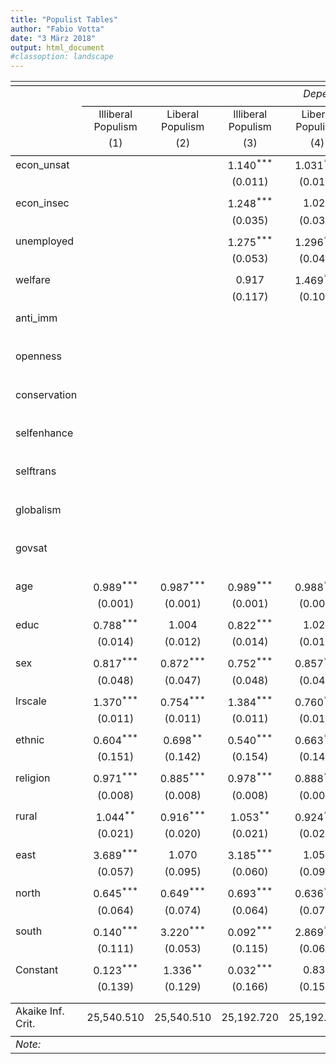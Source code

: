 ```yaml
---
title: "Populist Tables"
author: "Fabio Votta"
date: "3 März 2018"
output: html_document
#classoption: landscape
---
```


<table style="text-align:center"><tr><td colspan="9" style="border-bottom: 1px solid black"></td></tr><tr><td style="text-align:left"></td><td colspan="8"><em>Dependent variable:</em></td></tr>
<tr><td></td><td colspan="8" style="border-bottom: 1px solid black"></td></tr>
<tr><td style="text-align:left"></td><td>Illiberal Populism</td><td>Liberal Populism</td><td>Illiberal Populism</td><td>Liberal Populism</td><td>Illiberal Populism</td><td>Liberal Populism</td><td>Illiberal Populism</td><td>Liberal Populism</td></tr>
<tr><td style="text-align:left"></td><td>(1)</td><td>(2)</td><td>(3)</td><td>(4)</td><td>(5)</td><td>(6)</td><td>(7)</td><td>(8)</td></tr>
<tr><td colspan="9" style="border-bottom: 1px solid black"></td></tr><tr><td style="text-align:left">econ_unsat</td><td></td><td></td><td>1.140<sup>***</sup></td><td>1.031<sup>***</sup></td><td></td><td></td><td>1.015</td><td>0.953<sup>***</sup></td></tr>
<tr><td style="text-align:left"></td><td></td><td></td><td>(0.011)</td><td>(0.011)</td><td></td><td></td><td>(0.014)</td><td>(0.014)</td></tr>
<tr><td style="text-align:left"></td><td></td><td></td><td></td><td></td><td></td><td></td><td></td><td></td></tr>
<tr><td style="text-align:left">econ_insec</td><td></td><td></td><td>1.248<sup>***</sup></td><td>1.027</td><td></td><td></td><td>1.138<sup>***</sup></td><td>1.026</td></tr>
<tr><td style="text-align:left"></td><td></td><td></td><td>(0.035)</td><td>(0.033)</td><td></td><td></td><td>(0.036)</td><td>(0.034)</td></tr>
<tr><td style="text-align:left"></td><td></td><td></td><td></td><td></td><td></td><td></td><td></td><td></td></tr>
<tr><td style="text-align:left">unemployed</td><td></td><td></td><td>1.275<sup>***</sup></td><td>1.296<sup>***</sup></td><td></td><td></td><td>1.265<sup>***</sup></td><td>1.261<sup>***</sup></td></tr>
<tr><td style="text-align:left"></td><td></td><td></td><td>(0.053)</td><td>(0.049)</td><td></td><td></td><td>(0.055)</td><td>(0.050)</td></tr>
<tr><td style="text-align:left"></td><td></td><td></td><td></td><td></td><td></td><td></td><td></td><td></td></tr>
<tr><td style="text-align:left">welfare</td><td></td><td></td><td>0.917</td><td>1.469<sup>***</sup></td><td></td><td></td><td>1.000</td><td>1.497<sup>***</sup></td></tr>
<tr><td style="text-align:left"></td><td></td><td></td><td>(0.117)</td><td>(0.103)</td><td></td><td></td><td>(0.122)</td><td>(0.105)</td></tr>
<tr><td style="text-align:left"></td><td></td><td></td><td></td><td></td><td></td><td></td><td></td><td></td></tr>
<tr><td style="text-align:left">anti_imm</td><td></td><td></td><td></td><td></td><td>1.318<sup>***</sup></td><td>0.942<sup>***</sup></td><td>1.312<sup>***</sup></td><td>0.942<sup>***</sup></td></tr>
<tr><td style="text-align:left"></td><td></td><td></td><td></td><td></td><td>(0.013)</td><td>(0.013)</td><td>(0.013)</td><td>(0.013)</td></tr>
<tr><td style="text-align:left"></td><td></td><td></td><td></td><td></td><td></td><td></td><td></td><td></td></tr>
<tr><td style="text-align:left">openness</td><td></td><td></td><td></td><td></td><td>1.052<sup>***</sup></td><td>1.046<sup>***</sup></td><td>1.056<sup>***</sup></td><td>1.047<sup>***</sup></td></tr>
<tr><td style="text-align:left"></td><td></td><td></td><td></td><td></td><td>(0.017)</td><td>(0.016)</td><td>(0.017)</td><td>(0.016)</td></tr>
<tr><td style="text-align:left"></td><td></td><td></td><td></td><td></td><td></td><td></td><td></td><td></td></tr>
<tr><td style="text-align:left">conservation</td><td></td><td></td><td></td><td></td><td>1.043<sup>**</sup></td><td>0.946<sup>***</sup></td><td>1.039<sup>*</sup></td><td>0.944<sup>***</sup></td></tr>
<tr><td style="text-align:left"></td><td></td><td></td><td></td><td></td><td>(0.020)</td><td>(0.017)</td><td>(0.020)</td><td>(0.017)</td></tr>
<tr><td style="text-align:left"></td><td></td><td></td><td></td><td></td><td></td><td></td><td></td><td></td></tr>
<tr><td style="text-align:left">selfenhance</td><td></td><td></td><td></td><td></td><td>0.967<sup>**</sup></td><td>0.983</td><td>0.970<sup>**</sup></td><td>0.986</td></tr>
<tr><td style="text-align:left"></td><td></td><td></td><td></td><td></td><td>(0.014)</td><td>(0.013)</td><td>(0.014)</td><td>(0.013)</td></tr>
<tr><td style="text-align:left"></td><td></td><td></td><td></td><td></td><td></td><td></td><td></td><td></td></tr>
<tr><td style="text-align:left">selftrans</td><td></td><td></td><td></td><td></td><td>0.923<sup>***</sup></td><td>1.020</td><td>0.920<sup>***</sup></td><td>1.016</td></tr>
<tr><td style="text-align:left"></td><td></td><td></td><td></td><td></td><td>(0.022)</td><td>(0.022)</td><td>(0.022)</td><td>(0.022)</td></tr>
<tr><td style="text-align:left"></td><td></td><td></td><td></td><td></td><td></td><td></td><td></td><td></td></tr>
<tr><td style="text-align:left">globalism</td><td></td><td></td><td></td><td></td><td>0.885<sup>***</sup></td><td>0.952<sup>***</sup></td><td>0.887<sup>***</sup></td><td>0.956<sup>***</sup></td></tr>
<tr><td style="text-align:left"></td><td></td><td></td><td></td><td></td><td>(0.013)</td><td>(0.012)</td><td>(0.013)</td><td>(0.012)</td></tr>
<tr><td style="text-align:left"></td><td></td><td></td><td></td><td></td><td></td><td></td><td></td><td></td></tr>
<tr><td style="text-align:left">govsat</td><td></td><td></td><td></td><td></td><td>0.918<sup>***</sup></td><td>0.891<sup>***</sup></td><td>0.938<sup>***</sup></td><td>0.868<sup>***</sup></td></tr>
<tr><td style="text-align:left"></td><td></td><td></td><td></td><td></td><td>(0.014)</td><td>(0.014)</td><td>(0.017)</td><td>(0.017)</td></tr>
<tr><td style="text-align:left"></td><td></td><td></td><td></td><td></td><td></td><td></td><td></td><td></td></tr>
<tr><td style="text-align:left">age</td><td>0.989<sup>***</sup></td><td>0.987<sup>***</sup></td><td>0.989<sup>***</sup></td><td>0.988<sup>***</sup></td><td>0.985<sup>***</sup></td><td>0.988<sup>***</sup></td><td>0.986<sup>***</sup></td><td>0.990<sup>***</sup></td></tr>
<tr><td style="text-align:left"></td><td>(0.001)</td><td>(0.001)</td><td>(0.001)</td><td>(0.001)</td><td>(0.002)</td><td>(0.002)</td><td>(0.002)</td><td>(0.002)</td></tr>
<tr><td style="text-align:left"></td><td></td><td></td><td></td><td></td><td></td><td></td><td></td><td></td></tr>
<tr><td style="text-align:left">educ</td><td>0.788<sup>***</sup></td><td>1.004</td><td>0.822<sup>***</sup></td><td>1.021</td><td>0.858<sup>***</sup></td><td>0.996</td><td>0.871<sup>***</sup></td><td>1.004</td></tr>
<tr><td style="text-align:left"></td><td>(0.014)</td><td>(0.012)</td><td>(0.014)</td><td>(0.013)</td><td>(0.015)</td><td>(0.013)</td><td>(0.015)</td><td>(0.014)</td></tr>
<tr><td style="text-align:left"></td><td></td><td></td><td></td><td></td><td></td><td></td><td></td><td></td></tr>
<tr><td style="text-align:left">sex</td><td>0.817<sup>***</sup></td><td>0.872<sup>***</sup></td><td>0.752<sup>***</sup></td><td>0.857<sup>***</sup></td><td>0.808<sup>***</sup></td><td>0.858<sup>***</sup></td><td>0.790<sup>***</sup></td><td>0.866<sup>***</sup></td></tr>
<tr><td style="text-align:left"></td><td>(0.048)</td><td>(0.047)</td><td>(0.048)</td><td>(0.047)</td><td>(0.051)</td><td>(0.048)</td><td>(0.051)</td><td>(0.048)</td></tr>
<tr><td style="text-align:left"></td><td></td><td></td><td></td><td></td><td></td><td></td><td></td><td></td></tr>
<tr><td style="text-align:left">lrscale</td><td>1.370<sup>***</sup></td><td>0.754<sup>***</sup></td><td>1.384<sup>***</sup></td><td>0.760<sup>***</sup></td><td>1.318<sup>***</sup></td><td>0.774<sup>***</sup></td><td>1.323<sup>***</sup></td><td>0.774<sup>***</sup></td></tr>
<tr><td style="text-align:left"></td><td>(0.011)</td><td>(0.011)</td><td>(0.011)</td><td>(0.011)</td><td>(0.012)</td><td>(0.011)</td><td>(0.012)</td><td>(0.011)</td></tr>
<tr><td style="text-align:left"></td><td></td><td></td><td></td><td></td><td></td><td></td><td></td><td></td></tr>
<tr><td style="text-align:left">ethnic</td><td>0.604<sup>***</sup></td><td>0.698<sup>**</sup></td><td>0.540<sup>***</sup></td><td>0.663<sup>***</sup></td><td>0.616<sup>***</sup></td><td>0.706<sup>**</sup></td><td>0.580<sup>***</sup></td><td>0.680<sup>***</sup></td></tr>
<tr><td style="text-align:left"></td><td>(0.151)</td><td>(0.142)</td><td>(0.154)</td><td>(0.143)</td><td>(0.157)</td><td>(0.143)</td><td>(0.157)</td><td>(0.144)</td></tr>
<tr><td style="text-align:left"></td><td></td><td></td><td></td><td></td><td></td><td></td><td></td><td></td></tr>
<tr><td style="text-align:left">religion</td><td>0.971<sup>***</sup></td><td>0.885<sup>***</sup></td><td>0.978<sup>***</sup></td><td>0.888<sup>***</sup></td><td>1.007</td><td>0.905<sup>***</sup></td><td>1.007</td><td>0.908<sup>***</sup></td></tr>
<tr><td style="text-align:left"></td><td>(0.008)</td><td>(0.008)</td><td>(0.008)</td><td>(0.008)</td><td>(0.009)</td><td>(0.008)</td><td>(0.009)</td><td>(0.008)</td></tr>
<tr><td style="text-align:left"></td><td></td><td></td><td></td><td></td><td></td><td></td><td></td><td></td></tr>
<tr><td style="text-align:left">rural</td><td>1.044<sup>**</sup></td><td>0.916<sup>***</sup></td><td>1.053<sup>**</sup></td><td>0.924<sup>***</sup></td><td>1.018</td><td>0.924<sup>***</sup></td><td>1.025</td><td>0.932<sup>***</sup></td></tr>
<tr><td style="text-align:left"></td><td>(0.021)</td><td>(0.020)</td><td>(0.021)</td><td>(0.020)</td><td>(0.022)</td><td>(0.021)</td><td>(0.022)</td><td>(0.021)</td></tr>
<tr><td style="text-align:left"></td><td></td><td></td><td></td><td></td><td></td><td></td><td></td><td></td></tr>
<tr><td style="text-align:left">east</td><td>3.689<sup>***</sup></td><td>1.070</td><td>3.185<sup>***</sup></td><td>1.059</td><td>4.133<sup>***</sup></td><td>1.100</td><td>3.896<sup>***</sup></td><td>1.144</td></tr>
<tr><td style="text-align:left"></td><td>(0.057)</td><td>(0.095)</td><td>(0.060)</td><td>(0.097)</td><td>(0.064)</td><td>(0.102)</td><td>(0.067)</td><td>(0.103)</td></tr>
<tr><td style="text-align:left"></td><td></td><td></td><td></td><td></td><td></td><td></td><td></td><td></td></tr>
<tr><td style="text-align:left">north</td><td>0.645<sup>***</sup></td><td>0.649<sup>***</sup></td><td>0.693<sup>***</sup></td><td>0.636<sup>***</sup></td><td>0.839<sup>***</sup></td><td>0.641<sup>***</sup></td><td>0.850<sup>**</sup></td><td>0.654<sup>***</sup></td></tr>
<tr><td style="text-align:left"></td><td>(0.064)</td><td>(0.074)</td><td>(0.064)</td><td>(0.075)</td><td>(0.067)</td><td>(0.075)</td><td>(0.068)</td><td>(0.076)</td></tr>
<tr><td style="text-align:left"></td><td></td><td></td><td></td><td></td><td></td><td></td><td></td><td></td></tr>
<tr><td style="text-align:left">south</td><td>0.140<sup>***</sup></td><td>3.220<sup>***</sup></td><td>0.092<sup>***</sup></td><td>2.869<sup>***</sup></td><td>0.120<sup>***</sup></td><td>2.863<sup>***</sup></td><td>0.110<sup>***</sup></td><td>3.079<sup>***</sup></td></tr>
<tr><td style="text-align:left"></td><td>(0.111)</td><td>(0.053)</td><td>(0.115)</td><td>(0.062)</td><td>(0.117)</td><td>(0.062)</td><td>(0.120)</td><td>(0.066)</td></tr>
<tr><td style="text-align:left"></td><td></td><td></td><td></td><td></td><td></td><td></td><td></td><td></td></tr>
<tr><td style="text-align:left">Constant</td><td>0.123<sup>***</sup></td><td>1.336<sup>**</sup></td><td>0.032<sup>***</sup></td><td>0.835</td><td>0.078<sup>***</sup></td><td>2.798<sup>***</sup></td><td>0.044<sup>***</sup></td><td>2.915<sup>***</sup></td></tr>
<tr><td style="text-align:left"></td><td>(0.139)</td><td>(0.129)</td><td>(0.166)</td><td>(0.153)</td><td>(0.239)</td><td>(0.236)</td><td>(0.268)</td><td>(0.264)</td></tr>
<tr><td style="text-align:left"></td><td></td><td></td><td></td><td></td><td></td><td></td><td></td><td></td></tr>
<tr><td colspan="9" style="border-bottom: 1px solid black"></td></tr><tr><td style="text-align:left">Akaike Inf. Crit.</td><td>25,540.510</td><td>25,540.510</td><td>25,192.720</td><td>25,192.720</td><td>24,239.200</td><td>24,239.200</td><td>24,158.030</td><td>24,158.030</td></tr>
<tr><td colspan="9" style="border-bottom: 1px solid black"></td></tr><tr><td style="text-align:left"><em>Note:</em></td><td colspan="8" style="text-align:right"><sup>*</sup>p<0.1; <sup>**</sup>p<0.05; <sup>***</sup>p<0.01</td></tr>
</table>
<!-- \begin{table}[!htbp] \centering  -->
<!--   \caption{}  -->
<!--   \label{}  -->
<!-- \begin{tabular}{@{\extracolsep{5pt}}lccccccccc}  -->
<!-- \\[-1.8ex]\hline  -->
<!-- \hline \\[-1.8ex]  -->
<!--  & \multicolumn{9}{c}{\textit{Dependent variable:}} \\  -->
<!-- \cline{2-10}  -->
<!-- \\[-1.8ex] & Illiberal Populism & Liberal Populism & Illiberal Populism & Liberal Populism & Illiberal Populism & Liberal Populism & Illiberal Populism & Liberal Populism & populism2 \\  -->
<!-- \\[-1.8ex] & (1) & (2) & (3) & (4) & (5) & (6) & (7) & (8) & (9)\\  -->
<!-- \hline \\[-1.8ex]  -->
<!--  econ\_unsat &  &  & 0.131$^{***}$ & 0.031$^{***}$ &  &  & 0.015 & $-$0.048$^{***}$ & $-$0.133 \\  -->
<!--   &  &  & (0.011) & (0.011) &  &  & (0.014) & (0.014) & (23.328) \\  -->
<!--   & & & & & & & & & \\  -->
<!--  econ\_insec &  &  & 0.222$^{***}$ & 0.027 &  &  & 0.129$^{***}$ & 0.026 & 22.599$^{***}$ \\  -->
<!--   &  &  & (0.035) & (0.033) &  &  & (0.036) & (0.034) & (0.772) \\  -->
<!--   & & & & & & & & & \\  -->
<!--  unemployed &  &  & 0.243$^{***}$ & 0.259$^{***}$ &  &  & 0.235$^{***}$ & 0.232$^{***}$ & 13.362$^{***}$ \\  -->
<!--   &  &  & (0.053) & (0.049) &  &  & (0.055) & (0.050) & (0.000) \\  -->
<!--   & & & & & & & & & \\  -->
<!--  welfare &  &  & $-$0.086 & 0.384$^{***}$ &  &  & 0.0002 & 0.404$^{***}$ & $-$595.033$^{***}$ \\  -->
<!--   &  &  & (0.117) & (0.103) &  &  & (0.122) & (0.105) & (0.000) \\  -->
<!--   & & & & & & & & & \\  -->
<!--  anti\_imm &  &  &  &  & 0.276$^{***}$ & $-$0.060$^{***}$ & 0.271$^{***}$ & $-$0.059$^{***}$ & $-$1.164 \\  -->
<!--   &  &  &  &  & (0.013) & (0.013) & (0.013) & (0.013) & (31.452) \\  -->
<!--   & & & & & & & & & \\  -->
<!--  openness &  &  &  &  & 0.051$^{***}$ & 0.045$^{***}$ & 0.054$^{***}$ & 0.046$^{***}$ & 0.503 \\  -->
<!--   &  &  &  &  & (0.017) & (0.016) & (0.017) & (0.016) & (20.460) \\  -->
<!--   & & & & & & & & & \\  -->
<!--  conservation &  &  &  &  & 0.042$^{**}$ & $-$0.055$^{***}$ & 0.039$^{*}$ & $-$0.058$^{***}$ & $-$13.401 \\  -->
<!--   &  &  &  &  & (0.020) & (0.017) & (0.020) & (0.017) & (12.386) \\  -->
<!--   & & & & & & & & & \\  -->
<!--  selfenhance &  &  &  &  & $-$0.033$^{**}$ & $-$0.017 & $-$0.031$^{**}$ & $-$0.014 & $-$0.956 \\  -->
<!--   &  &  &  &  & (0.014) & (0.013) & (0.014) & (0.013) & (6.369) \\  -->
<!--   & & & & & & & & & \\  -->
<!--  selftrans &  &  &  &  & $-$0.080$^{***}$ & 0.020 & $-$0.084$^{***}$ & 0.016 & 1.513 \\  -->
<!--   &  &  &  &  & (0.022) & (0.022) & (0.022) & (0.022) & (23.715) \\  -->
<!--   & & & & & & & & & \\  -->
<!--  globalism &  &  &  &  & $-$0.122$^{***}$ & $-$0.049$^{***}$ & $-$0.120$^{***}$ & $-$0.045$^{***}$ & $-$1.301 \\  -->
<!--   &  &  &  &  & (0.013) & (0.012) & (0.013) & (0.012) & (9.826) \\  -->
<!--   & & & & & & & & & \\  -->
<!--  govsat &  &  &  &  & $-$0.086$^{***}$ & $-$0.115$^{***}$ & $-$0.064$^{***}$ & $-$0.142$^{***}$ & $-$18.730 \\  -->
<!--   &  &  &  &  & (0.014) & (0.014) & (0.017) & (0.017) & (14.438) \\  -->
<!--   & & & & & & & & & \\  -->
<!--  age & $-$0.011$^{***}$ & $-$0.013$^{***}$ & $-$0.011$^{***}$ & $-$0.012$^{***}$ & $-$0.015$^{***}$ & $-$0.012$^{***}$ & $-$0.014$^{***}$ & $-$0.010$^{***}$ & 0.020 \\  -->
<!--   & (0.001) & (0.001) & (0.001) & (0.001) & (0.002) & (0.002) & (0.002) & (0.002) & (9.630) \\  -->
<!--   & & & & & & & & & \\  -->
<!--  educ & $-$0.238$^{***}$ & 0.004 & $-$0.197$^{***}$ & 0.021 & $-$0.153$^{***}$ & $-$0.004 & $-$0.138$^{***}$ & 0.004 & $-$11.183 \\  -->
<!--   & (0.014) & (0.012) & (0.014) & (0.013) & (0.015) & (0.013) & (0.015) & (0.014) & (9.386) \\  -->
<!--   & & & & & & & & & \\  -->
<!--  sex & $-$0.202$^{***}$ & $-$0.136$^{***}$ & $-$0.285$^{***}$ & $-$0.154$^{***}$ & $-$0.213$^{***}$ & $-$0.153$^{***}$ & $-$0.235$^{***}$ & $-$0.144$^{***}$ & 14.858$^{***}$ \\  -->
<!--   & (0.048) & (0.047) & (0.048) & (0.047) & (0.051) & (0.048) & (0.051) & (0.048) & (2.031) \\  -->
<!--   & & & & & & & & & \\  -->
<!--  lrscale & 0.315$^{***}$ & $-$0.282$^{***}$ & 0.325$^{***}$ & $-$0.275$^{***}$ & 0.276$^{***}$ & $-$0.256$^{***}$ & 0.280$^{***}$ & $-$0.256$^{***}$ & 21.780$^{***}$ \\  -->
<!--   & (0.011) & (0.011) & (0.011) & (0.011) & (0.012) & (0.011) & (0.012) & (0.011) & (3.791) \\  -->
<!--   & & & & & & & & & \\  -->
<!--  ethnic & $-$0.505$^{***}$ & $-$0.360$^{**}$ & $-$0.615$^{***}$ & $-$0.410$^{***}$ & $-$0.485$^{***}$ & $-$0.348$^{**}$ & $-$0.545$^{***}$ & $-$0.385$^{***}$ & 55.462$^{***}$ \\  -->
<!--   & (0.151) & (0.142) & (0.154) & (0.143) & (0.157) & (0.143) & (0.157) & (0.144) & (0.000) \\  -->
<!--   & & & & & & & & & \\  -->
<!--  religion & $-$0.030$^{***}$ & $-$0.123$^{***}$ & $-$0.023$^{***}$ & $-$0.119$^{***}$ & 0.007 & $-$0.099$^{***}$ & 0.007 & $-$0.097$^{***}$ & 3.453 \\  -->
<!--   & (0.008) & (0.008) & (0.008) & (0.008) & (0.009) & (0.008) & (0.009) & (0.008) & (26.128) \\  -->
<!--   & & & & & & & & & \\  -->
<!--  rural & 0.043$^{**}$ & $-$0.088$^{***}$ & 0.052$^{**}$ & $-$0.079$^{***}$ & 0.018 & $-$0.079$^{***}$ & 0.025 & $-$0.070$^{***}$ & $-$10.248 \\  -->
<!--   & (0.021) & (0.020) & (0.021) & (0.020) & (0.022) & (0.021) & (0.022) & (0.021) & (23.328) \\  -->
<!--   & & & & & & & & & \\  -->
<!--  east & 1.305$^{***}$ & 0.068 & 1.158$^{***}$ & 0.057 & 1.419$^{***}$ & 0.095 & 1.360$^{***}$ & 0.134 & 0.000 \\  -->
<!--   & (0.057) & (0.095) & (0.060) & (0.097) & (0.064) & (0.102) & (0.067) & (0.103) & (0.000) \\  -->
<!--   & & & & & & & & & \\  -->
<!--  north & $-$0.438$^{***}$ & $-$0.432$^{***}$ & $-$0.367$^{***}$ & $-$0.452$^{***}$ & $-$0.175$^{***}$ & $-$0.445$^{***}$ & $-$0.163$^{**}$ & $-$0.424$^{***}$ & 0.000 \\  -->
<!--   & (0.064) & (0.074) & (0.064) & (0.075) & (0.067) & (0.075) & (0.068) & (0.076) & (0.000) \\  -->
<!--   & & & & & & & & & \\  -->
<!--  south & $-$1.965$^{***}$ & 1.169$^{***}$ & $-$2.389$^{***}$ & 1.054$^{***}$ & $-$2.120$^{***}$ & 1.052$^{***}$ & $-$2.208$^{***}$ & 1.125$^{***}$ & 0.000 \\  -->
<!--   & (0.111) & (0.053) & (0.115) & (0.062) & (0.117) & (0.062) & (0.120) & (0.066) & (0.000) \\  -->
<!--   & & & & & & & & & \\  -->
<!--  Constant & $-$2.094$^{***}$ & 0.290$^{**}$ & $-$3.445$^{***}$ & $-$0.180 & $-$2.555$^{***}$ & 1.029$^{***}$ & $-$3.128$^{***}$ & 1.070$^{***}$ & 23.877$^{***}$ \\  -->
<!--   & (0.139) & (0.129) & (0.166) & (0.153) & (0.239) & (0.236) & (0.268) & (0.264) & (2.031) \\  -->
<!--   & & & & & & & & & \\  -->
<!-- \hline \\[-1.8ex]  -->
<!-- Akaike Inf. Crit. & 25,540.510 & 25,540.510 & 25,192.720 & 25,192.720 & 24,239.200 & 24,239.200 & 24,158.030 & 24,158.030 & 38.000 \\  -->
<!-- \hline  -->
<!-- \hline \\[-1.8ex]  -->
<!-- \textit{Note:}  & \multicolumn{9}{r}{$^{*}$p$<$0.1; $^{**}$p$<$0.05; $^{***}$p$<$0.01} \\  -->
<!-- \end{tabular}  -->
<!-- \end{table}  -->